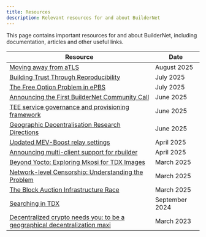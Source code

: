 ```yaml
---
title: Resources
description: Relevant resources for and about BuilderNet
---
```


This page contains important resources for and about BuilderNet, including documentation, articles and other useful links.


| Resource                                                                                                                                                                                        | Date           |
| ----------------------------------------------------------------------------------------------------------------------------------------------------------------------------------------------- | -------------- |
| [Moving away from aTLS](https://collective.flashbots.net/t/moving-away-from-atls/5176)                                                                                                          | August 2025    |
| [Building Trust Through Reproducibility ](https://collective.flashbots.net/t/building-trust-through-reproducibility/5111)                                                                       | July 2025      |
| [The Free Option Problem in ePBS](https://collective.flashbots.net/t/the-free-option-problem-in-epbs/5115)                                                                                      | July 2025      |
| [Announcing the First BuilderNet Community Call](https://collective.flashbots.net/t/announcing-the-first-buildernet-community-call/5013)                                                        | June 2025      |
| [TEE service governance and provisioning framework](https://collective.flashbots.net/t/tee-service-governance-and-provisioning-framework/4995)                                                  | June 2025      |
| [Geographic Decentralisation Research Directions](https://collective.flashbots.net/t/geographic-decentralisation-research-directions/5040)                                                      | June 2025      |
| [Updated MEV-Boost relay settings](https://collective.flashbots.net/t/updated-mev-boost-relay-settings/4881)                                                                                    | April 2025     |
| [Announcing multi-client support for rbuilder](https://collective.flashbots.net/t/announcing-multi-client-support-for-rbuilder/4895)                                                            | April 2025     |
| [Beyond Yocto: Exploring Mkosi for TDX Images](https://collective.flashbots.net/t/beyond-yocto-exploring-mkosi-for-tdx-images/4739)                                                             | March 2025     |
| [Network-level Censorship: Understanding the Problem](https://collective.flashbots.net/t/network-level-censorship-understanding-the-problem/4769/1)                                             | March 2025     |
| [The Block Auction Infrastructure Race](https://collective.flashbots.net/t/the-block-auction-infrastructure-race/4734)                                                                          | March 2025     |
| [Searching in TDX](https://collective.flashbots.net/t/searching-in-tdx/3902)                                                                                                                    | September 2024 |
| [Decentralized crypto needs you: to be a geographical decentralization maxi](https://collective.flashbots.net/t/decentralized-crypto-needs-you-to-be-a-geographical-decentralization-maxi/1385) | March 2023     |